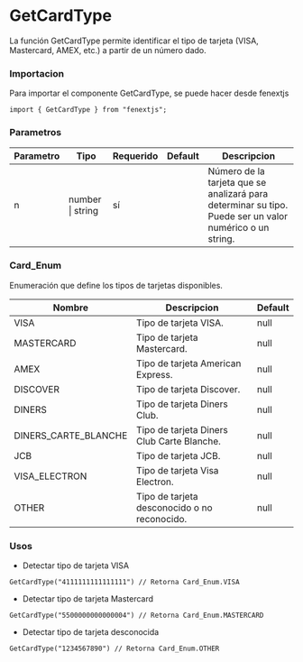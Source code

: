 # GetCardType

La función GetCardType permite identificar el tipo de tarjeta (VISA, Mastercard, AMEX, etc.) a partir de un número dado.

### Importacion

Para importar el componente GetCardType, se puede hacer desde fenextjs

```tsx copy
import { GetCardType } from "fenextjs";
```

### Parametros

| Parametro | Tipo | Requerido | Default | Descripcion |
| --------- | ---- | --------- | ------- | ----------- |
| n | number \| string | sí |  | Número de la tarjeta que se analizará para determinar su tipo. Puede ser un valor numérico o un string. |

### Card_Enum

Enumeración que define los tipos de tarjetas disponibles.

| Nombre | Descripcion | Default |
| --- | --- | --- |
| VISA | Tipo de tarjeta VISA. | null |
| MASTERCARD | Tipo de tarjeta Mastercard. | null |
| AMEX | Tipo de tarjeta American Express. | null |
| DISCOVER | Tipo de tarjeta Discover. | null |
| DINERS | Tipo de tarjeta Diners Club. | null |
| DINERS_CARTE_BLANCHE | Tipo de tarjeta Diners Club Carte Blanche. | null |
| JCB | Tipo de tarjeta JCB. | null |
| VISA_ELECTRON | Tipo de tarjeta Visa Electron. | null |
| OTHER | Tipo de tarjeta desconocido o no reconocido. | null |
### Usos

- Detectar tipo de tarjeta VISA

```tsx copy
GetCardType("4111111111111111") // Retorna Card_Enum.VISA
```

- Detectar tipo de tarjeta Mastercard

```tsx copy
GetCardType("5500000000000004") // Retorna Card_Enum.MASTERCARD
```

- Detectar tipo de tarjeta desconocida

```tsx copy
GetCardType("1234567890") // Retorna Card_Enum.OTHER
```

